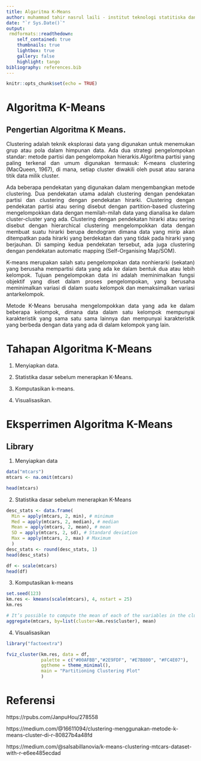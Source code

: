 ```yaml
---
title: Algaritma K-Means
author: muhammad tahir nasrul laili - institut teknologi statitiska dan bisnis muhammadiyah
date: "`r Sys.Date()`"
output:
 rmdformats::readthedown:
    self_contained: true
    thumbnails: true
    lightbox: true
    gallery: false
    highlight: tango
bibliography: references.bib
---
```

 
```{=html}
<style>
body{
text-align: justify}
</style>
```
```r
knitr::opts_chunk$set(echo = TRUE)
```
# Algoritma K-Means

## Pengertian Algoritma K Means.

Clustering adalah teknik eksplorasi data yang digunakan untuk menemukan grup atau pola dalam himpunan data. Ada dua strategi pengelompokan standar: metode partisi dan pengelompokan hierarkis.Algoritma partisi yang paling terkenal dan umum digunakan termasuk: K-means clustering (MacQueen, 1967), di mana, setiap cluster diwakili oleh pusat atau sarana titik data milik cluster.

Ada beberapa pendekatan yang digunakan dalam mengembangkan metode clustering. Dua pendekatan utama adalah clustering dengan pendekatan partisi dan clustering dengan pendekatan hirarki. Clustering dengan pendekatan partisi atau sering disebut dengan partition-based clustering mengelompokkan data dengan memilah-milah data yang dianalisa ke dalam cluster-cluster yang ada. 
Clustering dengan pendekatan hirarki atau sering disebut dengan hierarchical clustering mengelompokkan data dengan membuat suatu hirarki berupa dendogram dimana data yang mirip akan ditempatkan pada hirarki yang berdekatan dan yang tidak pada hirarki yang berjauhan. Di samping kedua pendekatan tersebut, ada juga clustering dengan pendekatan automatic mapping (Self-Organising Map/SOM).

K-means merupakan salah satu pengelompokan data nonhierarki (sekatan) yang berusaha mempartisi data yang ada ke dalam bentuk dua atau lebih kelompok.
Tujuan pengelompokan data ini adalah meminimalkan fungsi objektif yang diset dalam proses pengelompokan, yang berusaha meminimalkan variasi di dalam suatu kelompok dan memaksimalkan variasi antarkelompok.

Metode K-Means berusaha mengelompokkan data yang ada ke dalam beberapa kelompok, dimana data dalam satu kelompok mempunyai karakteristik yang sama satu sama lainnya dan mempunyai karakteristik yang berbeda dengan data yang ada di dalam kelompok yang lain.

# Tahapan Algoritma K-Means

1. Menyiapkan data.

2. Statistika dasar sebelum menerapkan K-Means.

3. Komputasikan k-means.

4. Visualisasikan.

# Eksperrimen Algoritma K-Means

## Library

1. Menyiapkan data

```r
data("mtcars")
mtcars <- na.omit(mtcars)

head(mtcars)
```

2. Statistika dasar sebelum menerapkan K-Means

```r
desc_stats <- data.frame(
  Min = apply(mtcars, 2, min), # minimum
  Med = apply(mtcars, 2, median), # median
  Mean = apply(mtcars, 2, mean), # mean
  SD = apply(mtcars, 2, sd), # Standard deviation
  Max = apply(mtcars, 2, max) # Maximum
  )
desc_stats <- round(desc_stats, 1)
head(desc_stats)
```

```r
df <- scale(mtcars)
head(df)
```

3. Komputasikan k-means

```r
set.seed(123)
km.res <- kmeans(scale(mtcars), 4, nstart = 25)
km.res
```

```r
# It’s possible to compute the mean of each of the variables in the clusters:
aggregate(mtcars, by=list(cluster=km.res$cluster), mean)
```

4.  Visualisasikan

```r
library("factoextra")
```

```r
fviz_cluster(km.res, data = df,
             palette = c("#00AFBB","#2E9FDF", "#E7B800", "#FC4E07"),
             ggtheme = theme_minimal(),
             main = "Partitioning Clustering Plot"
             )
```


# Referensi

https://rpubs.com/JanpuHou/278558

https://medium.com/@16611094/clustering-menggunakan-metode-k-means-cluster-di-r-80827b4a48fd

https://medium.com/@salsabillanovia/k-means-clustering-mtcars-dataset-with-r-e6ee485ecdad